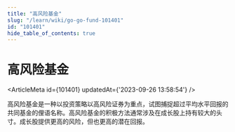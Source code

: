 ```yaml
---
title: "高风险基金"
slug: "/learn/wiki/go-go-fund-101401"
id: "101401"
hide_table_of_contents: true
---
```



# 高风险基金

<ArticleMeta id={101401} updatedAt={'2023-09-26 13:58:54'} />
<div className='border-solid border-b border-t-0 my-4 border-[var(--ifm-color-gray-300)]' />

高风险基金是一种以投资策略以高风险证券为重点，试图捕捉超过平均水平回报的共同基金的俚语名称。高风险基金的积极方法通常涉及在成长股上持有较大的头寸。成长股提供更高的风险，但也更高的潜在回报。
